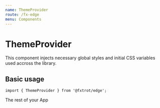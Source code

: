 ```yaml
---
name: ThemeProvider
route: /fx-edge
menu: Components
---
```



# ThemeProvider

This component injects necessary global styles and initial CSS variables used accross the library.

## Basic usage

```tsx
import { ThemeProvider } from '@fxtrot/edge';
```

<Playground>
  <ThemeProvider>
    <div>The rest of your App</div>
  </ThemeProvider>
</Playground>
